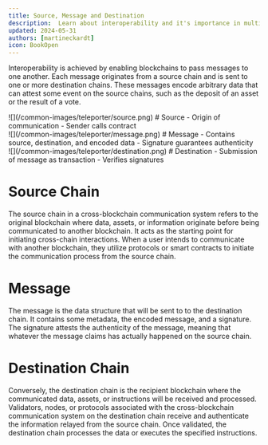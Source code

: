 ```yaml
---
title: Source, Message and Destination
description:  Learn about interoperability and it's importance in multichain systems.
updated: 2024-05-31
authors: [martineckardt]
icon: BookOpen
---
```


Interoperability is achieved by enabling blockchains to pass messages to one another. Each message originates from a source chain and is sent to one or more destination chains. These messages encode arbitrary data that can attest some event on the source chains, such as the deposit of an asset or the result of a vote.


<div class="flex space-x-8">
    <div class="flex-1">
        ![](/common-images/teleporter/source.png)
        # Source
        - Origin of communication
        - Sender calls contract
    </div>
    <div class="flex-1">
        ![](/common-images/teleporter/message.png)
        # Message
        - Contains source, destination, and encoded data
        - Signature guarantees  authenticity
    </div>
    <div class="flex-1">
        ![](/common-images/teleporter/destination.png)
        # Destination
        - Submission of message as transaction
        - Verifies signatures
    </div>
</div>

# Source Chain

The source chain in a cross-blockchain communication system refers to the original blockchain where data, assets, or information originate before being communicated to another blockchain. It acts as the starting point for initiating cross-chain interactions. When a user intends to communicate with another blockchain, they utilize protocols or smart contracts to initiate the communication process from the source chain.


# Message

The message is the data structure that will be sent to to the destination chain. It contains some metadata, the encoded message, and a signature. The signature attests the authenticity of the message, meaning that whatever the message claims has actually happened on the source chain. 


# Destination Chain

Conversely, the destination chain is the recipient blockchain where the communicated data, assets, or instructions will be received and processed. Validators, nodes, or protocols associated with the cross-blockchain communication system on the destination chain receive and authenticate the information relayed from the source chain. Once validated, the destination chain processes the data or executes the specified instructions.